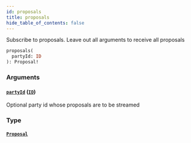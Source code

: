 ```yaml
---
id: proposals
title: proposals
hide_table_of_contents: false
---
```



Subscribe to proposals. Leave out all arguments to receive all proposals

```graphql
proposals(
  partyId: ID
): Proposal!
```


### Arguments

#### [`partyId`](#) ([`ID`](/docs/mainnet/graphql/scalars/id))

Optional party id whose proposals are to be streamed


### Type

#### [`Proposal`](/docs/mainnet/graphql/objects/proposal)






